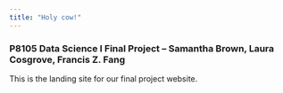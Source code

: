 ```yaml
---
title: "Holy cow!"
---
```


### P8105 Data Science I Final Project -- Samantha Brown, Laura Cosgrove, Francis Z. Fang

This is the landing site for our final project website. 
